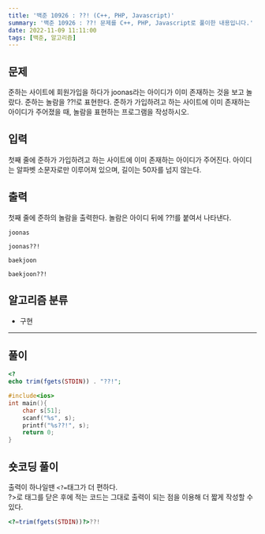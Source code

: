 ```yaml
---
title: '백준 10926 : ??! (C++, PHP, Javascript)'
summary: '백준 10926 : ??! 문제를 C++, PHP, Javascript로 풀이한 내용입니다.'
date: 2022-11-09 11:11:00
tags: [백준, 알고리즘]
---
```


## 문제

준하는 사이트에 회원가입을 하다가 joonas라는 아이디가 이미 존재하는 것을 보고 놀랐다. 준하는 놀람을 ??!로 표현한다. 준하가 가입하려고
하는 사이트에 이미 존재하는 아이디가 주어졌을 때, 놀람을 표현하는 프로그램을 작성하시오.

## 입력

첫째 줄에 준하가 가입하려고 하는 사이트에 이미 존재하는 아이디가 주어진다. 아이디는 알파벳 소문자로만 이루어져 있으며, 길이는 50자를 넘지
않는다.

## 출력

첫째 줄에 준하의 놀람을 출력한다. 놀람은 아이디 뒤에 ??!를 붙여서 나타낸다.

```text title="예제 입력 1"
joonas
```

```text title="예제 출력 1"
joonas??!
```

```text title="예제 입력 2"
baekjoon
```

```text title="예제 출력 2"
baekjoon??!
```

## 알고리즘 분류

- 구현

---

## 풀이

```php
<?
echo trim(fgets(STDIN)) . "??!";
```

```cpp
#include<ios>
int main(){
    char s[51];
    scanf("%s", s);
    printf("%s??!", s);
    return 0;
}
```

## 숏코딩 풀이

출력이 하나일땐 `<?=`태그가 더 편하다.  
?>로 태그를 닫은 후에 적는 코드는 그대로 출력이 되는 점을 이용해 더 짧게 작성할 수 있다.

```php
<?=trim(fgets(STDIN))?>??!
```

